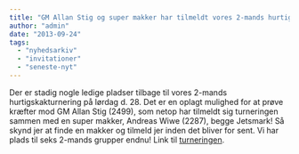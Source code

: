 ```yaml
---
title: "GM Allan Stig og super makker har tilmeldt vores 2-mands hurtigskakturnering på Lørdag"
author: "admin"
date: "2013-09-24"
tags: 
  - "nyhedsarkiv"
  - "invitationer"
  - "seneste-nyt"
---
```


Der er stadig nogle ledige pladser tilbage til vores 2-mands hurtigskakturnering på lørdag d. 28. Det er en oplagt mulighed for at prøve kræfter mod GM Allan Stig (2499), som netop har tilmeldt sig turneringen sammen med en super makker, Andreas Wiwe (2287), begge Jetsmark! Så skynd jer at finde en makker og tilmeld jer inden det bliver for sent. Vi har plads til seks 2-mands grupper endnu! Link til [turneringen](http://ksu.dk/kalender/dotnet/viskalender.aspx?id=1248).
